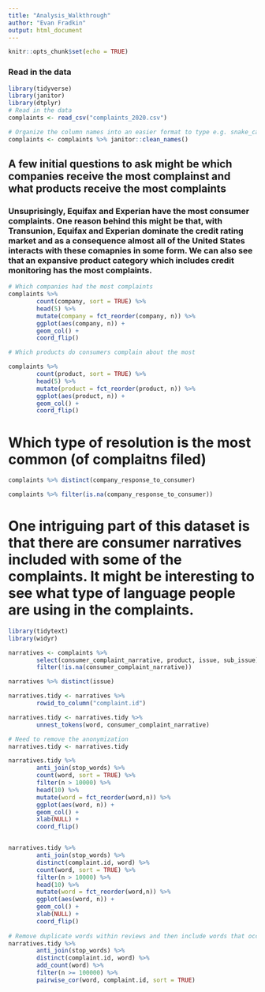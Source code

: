 ```yaml
---
title: "Analysis_Walkthrough"
author: "Evan Fradkin"
output: html_document
---
```


```r
knitr::opts_chunk$set(echo = TRUE)
```
### Read in the data
```r
library(tidyverse)
library(janitor)
library(dtplyr)
# Read in the data
complaints <- read_csv("complaints_2020.csv")

# Organize the column names into an easier format to type e.g. snake_case
complaints <- complaints %>% janitor::clean_names()

```

## A few initial questions to ask might be which companies receive the most complainst and what products receive the most complaints

### Unsuprisingly, Equifax and Experian have the most consumer complaints. One reason behind this might be that, with Transunion, Equifax and Experian dominate the credit rating market and as a consequence almost all of the United States interacts with these comapnies in some form. We can also see that an expansive product category which includes credit monitoring has the most complaints.  

```r
# Which companies had the most complaints
complaints %>% 
        count(company, sort = TRUE) %>% 
        head(5) %>% 
        mutate(company = fct_reorder(company, n)) %>% 
        ggplot(aes(company, n)) +
        geom_col() +
        coord_flip()

# Which products do consumers complain about the most 

complaints %>% 
        count(product, sort = TRUE) %>% 
        head(5) %>% 
        mutate(product = fct_reorder(product, n)) %>% 
        ggplot(aes(product, n)) +
        geom_col() +
        coord_flip()

```

# Which type of resolution is the most common (of complaitns filed) 
```r

complaints %>% distinct(company_response_to_consumer)

complaints %>% filter(is.na(company_response_to_consumer))

```




# One intriguing part of this dataset is that there are consumer narratives included with some of the complaints. It might be interesting to see what type of language people are using in the complaints.  


```r
library(tidytext)
library(widyr)

narratives <- complaints %>% 
        select(consumer_complaint_narrative, product, issue, sub_issue) %>% 
        filter(!is.na(consumer_complaint_narrative))

narratives %>% distinct(issue)

narratives.tidy <- narratives %>% 
        rowid_to_column("complaint.id")

narratives.tidy <- narratives.tidy %>% 
        unnest_tokens(word, consumer_complaint_narrative)

# Need to remove the anonymization 
narratives.tidy <- narratives.tidy

narratives.tidy %>% 
        anti_join(stop_words) %>% 
        count(word, sort = TRUE) %>% 
        filter(n > 10000) %>% 
        head(10) %>% 
        mutate(word = fct_reorder(word,n)) %>% 
        ggplot(aes(word, n)) + 
        geom_col() +
        xlab(NULL) +
        coord_flip()


narratives.tidy %>% 
        anti_join(stop_words) %>% 
        distinct(complaint.id, word) %>% 
        count(word, sort = TRUE) %>% 
        filter(n > 10000) %>% 
        head(10) %>% 
        mutate(word = fct_reorder(word,n)) %>% 
        ggplot(aes(word, n)) + 
        geom_col() +
        xlab(NULL) +
        coord_flip()
        
# Remove duplicate words within reviews and then include words that occur more than 100000 times
narratives.tidy %>% 
        anti_join(stop_words) %>% 
        distinct(complaint.id, word) %>% 
        add_count(word) %>% 
        filter(n >= 100000) %>% 
        pairwise_cor(word, complaint.id, sort = TRUE)
        




```




